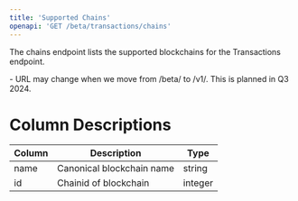 ```yaml
---
title: 'Supported Chains'
openapi: 'GET /beta/transactions/chains'
---
```


The chains endpoint lists the supported blockchains for the Transactions endpoint.

<Note>
  - URL may change when we move from /beta/ to /v1/. This is planned in Q3 2024.
</Note>

# Column Descriptions

| Column                    | Description                                 | Type                |
|---------------------------|---------------------------------------------|---------------------|
| name                      | Canonical blockchain name                   | string              |
| id                        | Chainid of blockchain                       | integer             |
